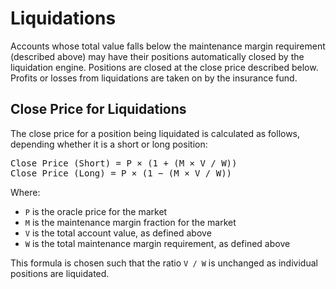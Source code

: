 # Liquidations

Accounts whose total value falls below the maintenance margin requirement (described above) may have their positions automatically closed by the liquidation engine. Positions are closed at the close price described below. Profits or losses from liquidations are taken on by the insurance fund.

## Close Price for Liquidations

The close price for a position being liquidated is calculated as follows, depending  whether it is a short or long position:

<pre class="center-column">
Close Price (Short) = P &times; (1 + (M &times; V / W))
Close Price (Long) = P &times; (1 &minus; (M &times; V / W))
</pre>

Where:

* `P` is the oracle price for the market
* `M` is the maintenance margin fraction for the market
* `V` is the total account value, as defined above
* `W` is the total maintenance margin requirement, as defined above

This formula is chosen such that the ratio `V / W` is unchanged as individual positions are liquidated.
